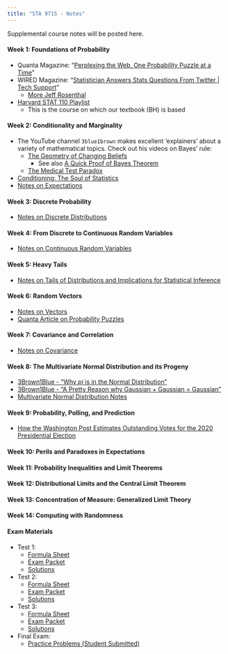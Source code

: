 ```yaml
---
title: "STA 9715 - Notes"
---
```


Supplemental course notes will be posted here.

#### Week 1: Foundations of Probability

- Quanta Magazine: "[Perplexing the Web, One Probability Puzzle at a Time](https://www.quantamagazine.org/perplexing-the-web-one-probability-puzzle-at-a-time-20240829/)"
- WIRED Magazine: "[Statistician Answers Stats Questions From Twitter 
| Tech Support](https://www.youtube.com/watch?v=QW3KRaz4aI4)"
  - [More Jeff Rosenthal](https://www.youtube.com/watch?v=GNX7cRhWVi0)
- [Harvard STAT 110 Playlist](https://www.youtube.com/playlist?list=PL2SOU6wwxB0uwwH80KTQ6ht66KWxbzTIo)
  - This is the course on which our textbook (BH) is based

#### Week 2: Conditionality and Marginality

- The YouTube channel `3blue1brown` makes excellent 'explainers' about a variety
  of mathematical topics. Check out his videos on Bayes' rule: 
  - [The Geometry of Changing Beliefs](https://www.youtube.com/watch?v=HZGCoVF3YvM)
    - See also [A Quick Proof of Bayes Theorem](https://www.youtube.com/watch?v=U_85TaXbeIo)
  - [The Medical Test Paradox](https://www.youtube.com/watch?v=lG4VkPoG3ko&)
- [Conditioning: The Soul of Statistics](https://www.youtube.com/watch?v=dzFf3r1yph8)
- [Notes on Expectations](./notes/expectations.html)

#### Week 3: Discrete Probability

- [Notes on Discrete Distributions](./notes/discrete_distributions.html)

#### Week 4: From Discrete to Continuous Random Variables

- [Notes on Continuous Random Variables](./notes/continuous_rvs.html)

#### Week 5: Heavy Tails

- [Notes on Tails of Distributions and Implications for Statistical Inference](./notes/tails.html)

#### Week 6: Random Vectors

- [Notes on Vectors](./notes/random_vectors.html)
- [Quanta Article on Probability Puzzles](https://www.quantamagazine.org/perplexing-the-web-one-probability-puzzle-at-a-time-20240829/)

#### Week 7: Covariance and Correlation

- [Notes on Covariance](./notes/covariance.html)


#### Week 8: The Multivariate Normal Distribution and its Progeny

- [3Brown1Blue - "Why $pi$ is in the Normal Distribution"](https://www.youtube.com/watch?v=cy8r7WSuT1I)
- [3Brown1Blue - "A Pretty Reason why Gaussian + Gaussian = Gaussian"](https://www.youtube.com/watch?v=d_qvLDhkg00)
- [Multivariate Normal Distribution Notes](./notes/normal.html)

#### Week 9: Probability, Polling, and Prediction

- [How the Washington Post Estimates Outstanding Votes for the 2020 Presidential Election](https://elex-models-prod.s3.amazonaws.com/2020-general/write-up/election_model_writeup.pdf)

#### Week 10: Perils and Paradoxes in Expectations

#### Week 11: Probability Inequalities and Limit Theorems

#### Week 12: Distributional Limits and the Central Limit Theorem

#### Week 13: Concentration of Measure: Generalized Limit Theory

#### Week 14: Computing with Randomness

#### Exam Materials

- Test 1: 
  - [Formula Sheet](./notes/Test1/FormulaSheet.pdf)
  - [Exam Packet](./notes/Test1/ExamPacket.pdf)
  - [Solutions](./notes/Test1/solutions.html)
  
- Test 2: 
  - [Formula Sheet](./notes/Test2/FormulaSheet.pdf)
  - [Exam Packet](./notes/Test2/ExamPacket.pdf)
  - [Solutions](./notes/Test2/solutions.html)

- Test 3: 
  - [Formula Sheet](./notes/Test3/FormulaSheet.pdf)
  - [Exam Packet](./notes/Test3/ExamPacket.pdf)
  - [Solutions](./notes/Test3/solutions.html)
  
- Final Exam: 
  - [Practice Problems (Student Submitted)](./notes/student_problems.pdf)
